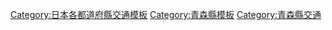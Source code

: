 {{日本行政區劃分類導航|交通模板}}
[[Category:日本各都道府縣交通模板|Category:日本各都道府縣交通模板]]
[[Category:青森縣模板|Category:青森縣模板]]
[[Category:青森縣交通|Category:青森縣交通]]